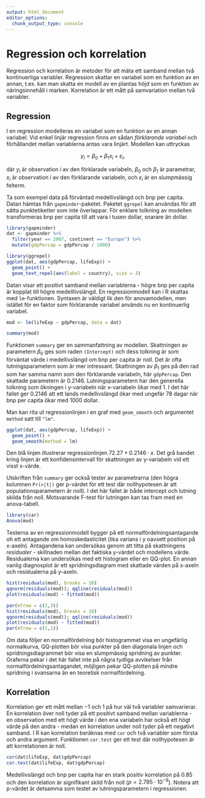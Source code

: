 ```yaml
---
output: html_document
editor_options: 
  chunk_output_type: console
---
```


# Regression och korrelation

Regression och korrelation är metoder för att mäta ett samband mellan två kontinuerliga variabler. Regression skattar en variabel som en funktion av en annan, t.ex. kan man skatta en modell av en plantas höjd som en funktion av näringsinnehåll i marken. Korrelation är ett mått på samvariation mellan två variabler.

## Regression

I en regression modelleras en variabel som en funktion av en annan variabel. Vid enkel linjär regression finns *en* sådan *förklarande variabel* och förhållandet mellan variablerna antas vara linjärt. Modellen kan uttryckas

$$y_{i} = \beta_0 + \beta_1 x_i + \varepsilon_i,$$

där $y_i$ är observation $i$ av den förklarade variabeln, $\beta_0$ och $\beta_1$ är parametrar, $x_i$ är observation $i$ av den förklarande variabeln, och $\varepsilon_i$ är en slumpmässig felterm.

Ta som exempel data på förväntad medellivslängd och bnp per capita. Datan hämtas från `gapminder`-paketet. Paketet `ggrepel` kan användas för att sätta punktetiketter som inte överlappar. För enklare tolkning av modellen transformeras bnp per capita till att vara i tusen dollar, snarare än dollar.

```r
library(gapminder)
dat <- gapminder %>% 
  filter(year == 2007, continent == "Europe") %>% 
  mutate(gdpPercap = gdpPercap / 1000)

library(ggrepel)
ggplot(dat, aes(gdpPercap, lifeExp)) +
  geom_point() +
  geom_text_repel(aes(label = country), size = 3)
```

Datan visar ett positivt samband mellan variablerna - högre bnp per capita är kopplat till högre medelllivslängd. En regressionmodell kan i R skattas med `lm`-funktionen. Syntaxen är väldigt lik den för anovamodellen, men istället för en faktor som förklarande variabel används nu en kontinuerlig variabel.

```r
mod <- lm(lifeExp ~ gdpPercap, data = dat)

summary(mod)
```

Funktionen `summary` ger en sammanfattning av modellen. Skattningen av parametern $\beta_0$ ges som raden `(Intercept)` och dess tolkning är som förväntat värde i medellivslängd om bnp per capita är noll. Det är ofta lutningsparametern som är mer intressant. Skattningen av $\beta_1$ ges på den rad som har samma namn som den förklarande variabeln, här `gdpPercap`. Den skattade parametern är $0.2146$. Lutningsparametern har den generella tolkning som ökningen i y-variabeln när x-variabeln ökar med 1. I det här fallet ger $0.2146$ att ett lands medellivslängd ökar med ungefär 78 dagar när bnp per capita ökar med 1000 dollar.

Man kan rita ut regressionlinjen i en graf med `geom_smooth` och argumentet `method` satt till `"lm"`.

```r
ggplot(dat, aes(gdpPercap, lifeExp)) +
  geom_point() +
  geom_smooth(method = lm)
```

Den blå linjen illustrerar regressionlinjen $72.27 + 0.2146 \cdot x$. Det grå bandet kring linjen är ett konfidensintervall för skattningen av y-variabeln vid ett visst x-värde.

Utskriften från `summary` ger också tester av parametrarna (den högra kolumnen `Pr(>|t|)` ger p-värdet för ett test där nollhypotesen är att populationsparametern är noll). I det här fallet är både intercept och lutning skilda från noll. Motsvarande F-test för lutningen kan tas fram med en anova-tabell.

```r
library(car)
Anova(mod)
```

Testerna av en regressionmodell bygger på ett normalfördelningsantagande oh ett antagande om homoskedasticitet (lika varians i y oavsett position på x-axeln). Antagandena kan undersökas genom att titta på skattningens *residualer* - skillnaden mellan det faktiska y-värdet och modellens värde. Residualerna kan undersökas med ett histogram eller en QQ-plot. En annan vanlig diagnosplot är ett spridningsdiagram med skattade värden på x-axeln och residualerna på y-axeln.

```r
hist(residuals(mod), breaks = 10)
qqnorm(residuals(mod)); qqline(residuals(mod))
plot(residuals(mod) ~ fitted(mod))
```

```r
par(mfrow = c(1,3))
hist(residuals(mod), breaks = 10)
qqnorm(residuals(mod)); qqline(residuals(mod))
plot(residuals(mod) ~ fitted(mod))
par(mfrow = c(1,1))
```

Om data följer en normalfördelning bör histogrammet visa en ungefärlig normalkurva, QQ-plotten bör visa punkter på den diagonala linjen och spridningsdiagrammet bör visa en slumpmässig spridning av punkter. Graferna pekar i det här fallet inte på några tydliga avvikelser från normalfördelningsantagandet, möjligen pekar QQ-plotten på mindre spridning i svansarna än en teoretisk normalfördelning.

## Korrelation

Korrelation ger ett mått mellan $-1$ och $1$ på hur väl två variabler samvarierar. En korrelation över noll tyder på ett positivt samband mellan variablerna - en observation med ett högt värde i den ena variabeln har också ett högt värde på den andra - medan en korrelation under noll tyder på ett negativt samband. I R kan korrelation beräknas med `cor` och två variabler som första och andra argument. Funktionen `cor.test` ger ett test där nollhypotesen är att korrelationen är noll.

```r
cor(dat$lifeExp, dat$gdpPercap)
cor.test(dat$lifeExp, dat$gdpPercap)
```

Medellivslängd och bnp per capita har en stark positiv korrelation på $0.85$ och den korrelation är signifikant skild från noll ($p = 2.795 \cdot 10^{-9}$). Notera att p-värdet är detsamma som testet av lutningsparametern i regressionen.
